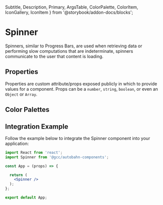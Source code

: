   Subtitle,
  Description,
  Primary,
  ArgsTable, ColorPalette, ColorItem, IconGallery, IconItem } from '@storybook/addon-docs/blocks';


<Meta title="Components|Indicators/Spinner/Overview" component={Spinner} />

# Spinner

<Description>
  Spinners, similar to Progress Bars, are used when retrieving data or performing slow computations that are indeterminate, spinners communicate to the user that content is loading.
</Description>

## Properties
Properties are custom attribute/props exposed publicly in which to provide values for a component. Props can be a `number`, `string`, `boolean`, or even an `Object` or `Array`.

<Props of={Spinner} />

## Color Palettes
<ColorPalette>
  <ColorItem
    title="Blinds.com"
    subtitle="Primary"
    colors={['#FFFFFF', '#E5E9F0', '#3060AF']}
  />
  <ColorItem
    title="JustBlinds.com"
    subtitle="Primary"
    colors={['#FFFFFF', '#F8F8F8', '#00A895']}
  />
  <ColorItem
    title="AmericanBlinds.com"
    subtitle="Primary"
    colors={['#FFFFFF', '#F6F6F6', '#D4B019']}
  />
  <ColorItem
    title="Homedepot.com"
    subtitle="Primary"
    colors={['#FFFFFF', '#EEEEEE', '#F66202']}
  />
</ColorPalette>

<!-- ## Icons
<IconGallery>
  <IconItem name="add">
    <ExampleIcon icon="add" />
  </IconItem>
</IconGallery> -->

## Integration Example
Follow the example below to integrate the Spinner component into your application:

```jsx
import React from 'react';
import Spinner from '@gcc/autobahn-components';

const App = (props) => {

  return (
    <Spinner />
  );
};

export default App;

```